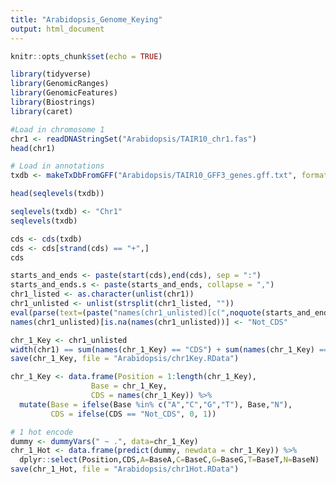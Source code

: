 ```yaml
---
title: "Arabidopsis_Genome_Keying"
output: html_document
---
```


```r
knitr::opts_chunk$set(echo = TRUE)
```

```r
library(tidyverse)
library(GenomicRanges)
library(GenomicFeatures)
library(Biostrings)
library(caret)
```

```r
#Load in chromosome 1
chr1 <- readDNAStringSet("Arabidopsis/TAIR10_chr1.fas")
head(chr1)
```

```r
# Load in annotations
txdb <- makeTxDbFromGFF("Arabidopsis/TAIR10_GFF3_genes.gff.txt", format="gff3")
```

```r
head(seqlevels(txdb))
```
```r
seqlevels(txdb) <- "Chr1"
seqlevels(txdb)
```


```r
cds <- cds(txdb)
cds <- cds[strand(cds) == "+",]
cds
```


```r
starts_and_ends <- paste(start(cds),end(cds), sep = ":")
starts_and_ends.s <- paste(starts_and_ends, collapse = ",")
chr1_listed <- as.character(unlist(chr1))
chr1_unlisted <- unlist(strsplit(chr1_listed, ""))
eval(parse(text=(paste("names(chr1_unlisted)[c(",noquote(starts_and_ends.s),")] <- 'CDS'", sep = ""))))
names(chr1_unlisted)[is.na(names(chr1_unlisted))] <- "Not_CDS"
```

```r
chr_1_Key <- chr1_unlisted
width(chr1) == sum(names(chr_1_Key) == "CDS") + sum(names(chr_1_Key) == "Not_CDS")
save(chr_1_Key, file = "Arabidopsis/chr1Key.RData")
```

```r
chr_1_Key <- data.frame(Position = 1:length(chr_1_Key),
                  Base = chr_1_Key,
                  CDS = names(chr_1_Key)) %>%
  mutate(Base = ifelse(Base %in% c("A","C","G","T"), Base,"N"),
         CDS = ifelse(CDS == "Not_CDS", 0, 1))
```

```r
# 1 hot encode
dummy <- dummyVars(" ~ .", data=chr_1_Key)
chr_1_Hot <- data.frame(predict(dummy, newdata = chr_1_Key)) %>%
  dplyr::select(Position,CDS,A=BaseA,C=BaseC,G=BaseG,T=BaseT,N=BaseN)
save(chr_1_Hot, file = "Arabidopsis/chr1Hot.RData")
```

